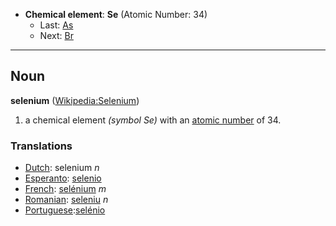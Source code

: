 *'''Chemical element''': '''Se''' (Atomic Number: 34)
**Last: [[Arsenic|As]]
**Next: [[Bromine|Br]]
----
== Noun ==
'''selenium''' ([[en:Selenium|Wikipedia:Selenium]])

# a chemical element ''(symbol Se)'' with an [[atomic number]] of 34.

===Translations===
*[[Dutch]]: selenium ''n''
*[[Esperanto]]: [[selenio]]
*[[French]]: [[selénium]] ''m''
*[[Romanian]]: [[seleniu]] ''n''
*[[Portuguese]]:[[selénio]]